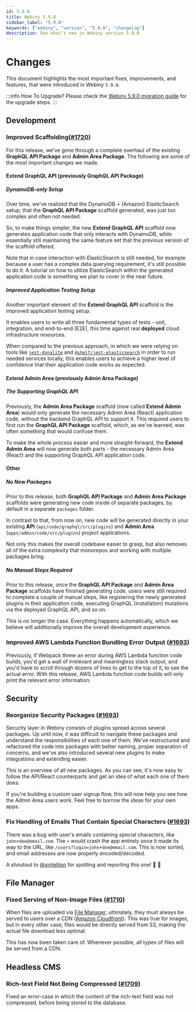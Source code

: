 ```yaml
---
id: 5.9.0
title: Webiny 5.9.0
sidebar_label: "5.9.0"
keywords: ["webiny", "version", "5.9.0", "changelog"]
description: See what's new in Webiny version 5.9.0.
---
```




# Changes

This document highlights the most important fixes, improvements, and features, that were introduced in Webiny `5.9.0`.

:::info How To Upgrade?
Please check the [Webiny 5.9.0 migration guide](/docs/how-to-guides/upgrade-webiny/5.8.0-to-5.9.0) for the upgrade steps.
:::

## Development

### Improved Scaffolding([#1720](https://github.com/webiny/webiny-js/pull/1720))

For this release, we've gone through a complete overhaul of the existing **GraphQL API Package** and **Admin Area Package**. The following are some of the most important changes we made.

<CenteredImage title="Improved Scaffolding" src={scaffolds} />

<!--

:::tip
To learn more about the changes we made and the reasoning behind them, check out the dedicated [Webiny 5.9.0 - Improved Scaffolding](#) blog post.
:::
 -->

<!--

:::info
To learn more about scaffolding and all of the available scaffolds, check out the [Scaffolding](#) how-to guides section.
:::
 -->

#### Extend GraphQL API (previously GraphQL API Package)

##### DynamoDB-only Setup

Over time, we've realized that the DynamoDB + (Amazon) ElasticSearch setup, that the **GraphQL API Package** scaffold generated, was just too complex and often not needed.

So, to make things simpler, the new **Extend GraphQL API** scaffold now generates application code that only interacts with DynamoDB, while essentially still maintaining the same feature set that the previous version of the scaffold offered.

Note that in case interaction with ElasticSearch is still needed, for example because a user has a complex data querying requirement, it's still possible to do it. A tutorial on how to utilize ElasticSearch within the generated application code is something we plan to cover in the near future.

##### Improved Application Testing Setup

Another important element of the **Extend GraphQL API** scaffold is the improved application testing setup.

It enables users to write all three fundamental types of tests - unit, integration, and end-to-end (E2E), this time against real **deployed** cloud infrastructure resources.

When compared to the previous approach, in which we were relying on tools like [`jest-dynalite`](https://www.npmjs.com/package/jest-dynalite) and [`@shelf/jest-elasticsearch`](https://www.npmjs.com/package/@shelf/jest-elasticsearch) in order to run needed services locally, this enables users to achieve a higher level of confidence that their application code works as expected.

#### Extend Admin Area (previously Admin Area Package)

##### The Supporting GraphQL API

Previously, the **Admin Area Package** scaffold (now called **Extend Admin Area**) would only generate the necessary Admin Area (React) application code, without the backend GraphQL API to support it. This required users to first run the **GraphQL API Package** scaffold, which, as we've learned, was often something that would confuse them.

To make the whole process easier and more straight-forward, the **Extend Admin Area** will now generate both parts - the necessary Admin Area (React) and the supporting GraphQL API application code.

#### Other

##### No New Packages

Prior to this release, both **GraphQL API Package** and **Admin Area Package** scaffolds were generating new code inside of separate packages, by default in a separate `packages` folder.

In contrast to that, from now on, new code will be generated directly in your existing **API** (`api/code/graphql/src/plugins`) and **Admin Area** (`apps/admin/code/src/plugins`) project applications.

Not only this makes the overall codebase easier to grasp, but also removes all of the extra complexity that monorepos and working with multiple packages bring.

##### No Manual Steps Required

Prior to this release, once the **GraphQL API Package** and **Admin Area Package** scaffolds have finished generating code, users were still required to complete a couple of manual steps, like registering the newly generated plugins in their application code, executing GraphQL (installation) mutations via the deployed GraphQL API, and so on.

This is no longer the case. Everything happens automatically, which we believe will additionally improve the overall development experience.

### Improved AWS Lambda Function Bundling Error Output ([#1693](https://github.com/webiny/webiny-js/pull/1693))

Previously, if Webpack threw an error during AWS Lambda function code builds, you'd get a wall of irrelevant and meaningless stack output, and you'd have to scroll through dozens of lines to get to the top of it, to see the actual error. With this release, AWS Lambda function code builds will only print the relevant error information:

<CenteredImage title="AWS Lambda Function Build Error" src={webpackError} />

## Security

### Reorganize Security Packages ([#1693](https://github.com/webiny/webiny-js/pull/1693))

Security layer in Webiny consists of plugins spread across several packages. Up until now, it was difficult to navigate these packages and understand the responsibilities of each one of them. We've restructured and refactored the code into packages with better naming, proper separation of concerns, and we've also introduced several new plugins to make integrations and extending easier.

This is an overview of all new packages. As you can see, it's now easy to follow the API/React counterparts and get an idea of what each one of them does:

<CenteredImage title="API and React Security Packages" src={securityPackages} />

If you're building a custom user signup flow, this will now help you see how the Admin Area users work. Feel free to borrow the ideas for your own apps.

### Fix Handling of Emails That Contain Special Characters ([#1693](https://github.com/webiny/webiny-js/pull/1693))

There was a bug with user's emails containing special characters, like `john+doe@email.com`. The `+` would crash the app entirely once it made its way to the URL, like `/users?login=john+doe@email.com`. This is now sorted, and email addresses are now properly encoded/decoded.

A shoutout to [@xintellion](https://github.com/xintellion) for spotting and reporting this one! 🙌 🍻

## File Manager

### Fixed Serving of Non-Image Files ([#1710](https://github.com/webiny/webiny-js/pull/1710))

When files are uploaded via [File Manager](https://www.webiny.com/serverless-app/file-manager/), ultimately, they must always be served to users over a CDN ([Amazon Cloudfront](https://aws.amazon.com/cloudfront/)). This was true for images, but in every other case, files would be directly served from S3, making the actual file download less optimal.

This has now been taken care of. Whenever possible, all types of files will be served from a CDN.

## Headless CMS

### Rich-text Field Not Being Compressed ([#1709](https://github.com/webiny/webiny-js/pull/1709))

Fixed an error-case in which the content of the rich-text field was not compressed, before being stored to the database.
